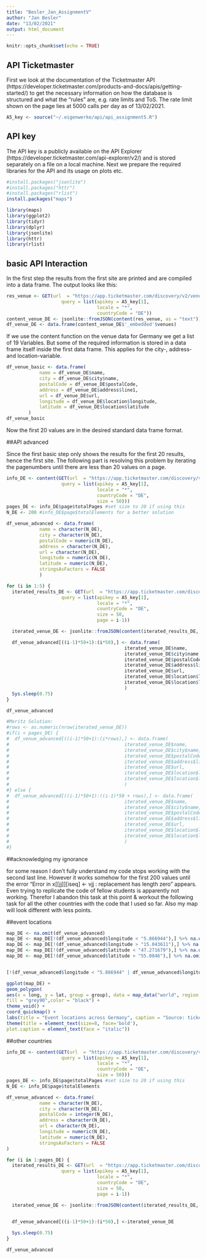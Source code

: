 ```yaml
---
title: "Besler_Jan_AssignmentV"
author: "Jan Besler"
date: "13/02/2021"
output: html_document
---
```


```r
knitr::opts_chunk$set(echo = TRUE)
```

## API Ticketmaster
First we look at the documentation of the Ticketmaster API (https://developer.ticketmaster.com/products-and-docs/apis/getting-started/) to get the necessary information on how the database is structured and what the "rules" are, e.g. rate limits and ToS.
The rate limit shown on the page lies at 5000 calls per day as of 13/02/2021.

```r
A5_key <- source("~/.eigenwerke/api/api_assignment5.R")

```

## API key
The API key is a publicly available on the API Explorer (https://developer.ticketmaster.com/api-explorer/v2/) and is stored separately on a file on a local machine. Next we prepare the required libraries for the API and its usage on plots etc.

```r
#install.packages("jsonlite")
#install.packages("httr")
#install.packages("rlist")
install.packages("maps")

library(maps)
library(ggplot2)
library(tidyr)
library(dplyr)
library(jsonlite)
library(httr)
library(rlist)
```

## basic API Interaction
In the first step the results from the first site are printed and are compiled into a data frame.
The output looks like this:

``` r
res_venue <- GET(url  = "https://app.ticketmaster.com/discovery/v2/venues.json?",
                    query = list(apikey = A5_key[1],
                                 locale = "*",
                                 countryCode = "DE"))
content_venue_DE <- jsonlite::fromJSON(content(res_venue, as = "text"))
df_venue_DE <- data.frame(content_venue_DE$'_embedded'$venues)

```

If we use the content function on the venue data for Germany we get a list of 19 Variables. But some of the required information is stored in a data frame itself inside the first data frame. This applies for the city-, address- and location-variable.

``` r
df_venue_basic <- data.frame(
            name = df_venue_DE$name,
            city = df_venue_DE$city$name,
            postalCode = df_venue_DE$postalCode,
            address = df_venue_DE$address$line1,
            url = df_venue_DE$url,
            longitude = df_venue_DE$location$longitude,
            latitude = df_venue_DE$location$latitude
        )
df_venue_basic
```
Now the first 20 values are in the desired standard data frame format.

##API advanced

Since the first basic step only shows the results for the first 20 results, hence the first site. The following part is resolving this problem by iterating the pagenumbers until there are less than 20 values on a page.

``` r

info_DE <- content(GET(url  = "https://app.ticketmaster.com/discovery/v2/venues.json?",
                    query = list(apikey = A5_key[1],
                                 locale = "*",
                                 countryCode = "DE",
                                 size = 50)))
pages_DE <- info_DE$page$totalPages #set size to 20 if using this
N_DE <- 200 #info_DE$page$totalElements for a better solution

df_venue_advanced <- data.frame(
            name = character(N_DE),
            city = character(N_DE),
            postalCode = numeric(N_DE),
            address = character(N_DE),
            url = character(N_DE),
            longitude = numeric(N_DE),
            latitude = numeric(N_DE),
            stringsAsFactors = FALSE
            )

for (i in 1:5) {
  iterated_results_DE <- GET(url  = "https://app.ticketmaster.com/discovery/v2/venues.json?",
                    query = list(apikey = A5_key[1],
                                 locale = "*",
                                 countryCode = "DE",
                                 size = 50,
                                 page = i-1))

  iterated_venue_DE <- jsonlite::fromJSON(content(iterated_results_DE, as = "text"))[['_embedded']][['venues']]

  df_venue_advanced[((i-1)*50+1):(i*50),] <- data.frame(
                                           iterated_venue_DE$name,
                                           iterated_venue_DE$city$name,
                                           iterated_venue_DE$postalCode,
                                           iterated_venue_DE$address$line1,
                                           iterated_venue_DE$url,
                                           iterated_venue_DE$location$longitude,
                                           iterated_venue_DE$location$latitude
                                           )
  Sys.sleep(0.75)
}

df_venue_advanced

#Moritz Solution:
#rows <- as.numeric(nrow(iterated_venue_DE))
#if(i < pages_DE) {
#  df_venue_advanced[((i-1)*50+1):(i*rows),] <- data.frame(
#                                          iterated_venue_DE$name,
#                                          iterated_venue_DE$city$name,
#                                          iterated_venue_DE$postalCode,
#                                          iterated_venue_DE$address$line1,
#                                          iterated_venue_DE$url,
#                                          iterated_venue_DE$location$longitude,
#                                          iterated_venue_DE$location$latitude
#                                          )
#} else {
#  df_venue_advanced[((i-1)*50+1):((i-1)*50 + rows),] <- data.frame(
#                                          iterated_venue_DE$name,
#                                          iterated_venue_DE$city$name,
#                                          iterated_venue_DE$postalCode,
#                                          iterated_venue_DE$address$line1,
#                                          iterated_venue_DE$url,
#                                          iterated_venue_DE$location$longitude,
#                                          iterated_venue_DE$location$latitude
#                                          )
#}

```
##acknowledging my ignorance 

for some reason I don't fully understand my code stops working with the second last line.
However it works somehow for the first 200 values until the error "Error in x[[jj]][iseq] <- vjj : replacement has length zero" appears.
Even trying to replicate the code of fellow students is apparently not working. 
Therefor I abandon this task at this point & workout the following task for all the other countries with the code that I used so far. Also my map will look different with less points.


##event locations


``` r
map_DE <- na.omit(df_venue_advanced)
map_DE <- map_DE[!(df_venue_advanced$longitude < "5.866944"),] %>% na.omit()
map_DE <- map_DE[!(df_venue_advanced$longitude > "15.043611"),] %>% na.omit()
map_DE <- map_DE[!(df_venue_advanced$latitude < "47.271679"),] %>% na.omit()
map_DE <- map_DE[!(df_venue_advanced$latitude > "55.0846"),] %>% na.omit()


[!(df_venue_advanced$longitude < "5.866944" | df_venue_advanced$longitude < "15.043611" | df_venue_advanced$latitude < "47.271679" | df_venue_advanced$latitude > "55.0846"),]

ggplot(map_DE) +
geom_polygon(
aes(x = long, y = lat, group = group), data = map_data("world", region = "Germany"),
fill = "grey90",color = "black") +
theme_void() +
coord_quickmap() +
labs(title = "Event locations across Germany", caption = "Source: ticketmaster.com") +
theme(title = element_text(size=8, face='bold'),
plot.caption = element_text(face = "italic"))

```

##other countries

``` r

info_DE <- content(GET(url  = "https://app.ticketmaster.com/discovery/v2/venues.json?",
                    query = list(apikey = A5_key[1],
                                 locale = "*",
                                 countryCode = "DE",
                                 size = 50)))
pages_DE <- info_DE$page$totalPages #set size to 20 if using this
N_DE <- info_DE$page$totalElements

df_venue_advanced <- data.frame(
            name = character(N_DE),
            city = character(N_DE),
            postalCode = integer(N_DE),
            address = character(N_DE),
            url = character(N_DE),
            longitude = numeric(N_DE),
            latitude = numeric(N_DE),
            stringsAsFactors = FALSE
)

for (i in 1:pages_DE) {
  iterated_results_DE <- GET(url  = "https://app.ticketmaster.com/discovery/v2/venues.json?",
                    query = list(apikey = A5_key[1],
                                 locale = "*",
                                 countryCode = "DE",
                                 size = 50,
                                 page = i-1))

  iterated_venue_DE <- jsonlite::fromJSON(content(iterated_results_DE, as = "text"))[['_embedded']][['venues']]

  
  df_venue_advanced[((i-1)*50+1):(i*50),] <-iterated_venue_DE

  Sys.sleep(0.75)
}

df_venue_advanced

```


